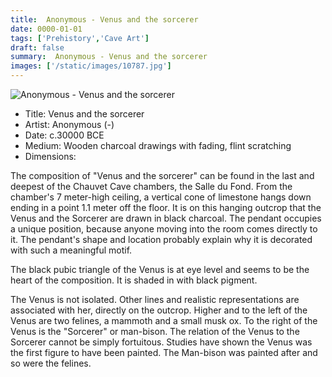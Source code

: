 ```yaml
---
title:  Anonymous - Venus and the sorcerer
date: 0000-01-01
tags: ['Prehistory','Cave Art']
draft: false
summary:  Anonymous - Venus and the sorcerer
images: ['/static/images/10787.jpg']
---
```


![ Anonymous - Venus and the sorcerer](/static/images/10787.jpg)

* Title: Venus and the sorcerer
* Artist:  Anonymous (-)
* Date: c.30000 BCE
* Medium: Wooden charcoal drawings with fading, flint scratching
* Dimensions: 

The composition of "Venus and the sorcerer" can be found in the last and deepest of the Chauvet Cave chambers, the Salle du Fond. From the chamber's 7 meter-high ceiling, a vertical cone of limestone hangs down ending in a point 1.1 meter off the floor. It is on this hanging outcrop that the Venus and the Sorcerer are drawn in black charcoal. The pendant occupies a unique position, because anyone moving into the room comes directly to it. The pendant's shape and location probably explain why it is decorated with such a meaningful motif. 

The black pubic triangle of the Venus is at eye level and seems to be the heart of the composition. It is shaded in with black pigment. 

The Venus is not isolated. Other lines and realistic representations are associated with her, directly on the outcrop. Higher and to the left of the Venus are two felines, a mammoth and a small musk ox. To the right of the Venus is the "Sorcerer" or man-bison. The relation of the Venus to the Sorcerer cannot be simply fortuitous. Studies have shown the Venus was the first figure to have been painted. The Man-bison was painted after and so were the felines.
